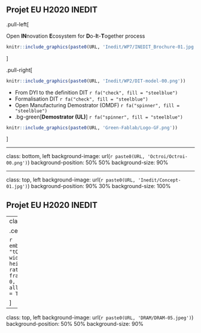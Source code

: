 
## Projet EU H2020 INEDIT

.pull-left[

Open **IN**novation **E**cosystem for **D**o-**I**t-**T**ogether process

```r
knitr::include_graphics(paste0(URL, 'Inedit/WP7/INEDIT_Brochure-01.jpg'))
```


]

.pull-right[

```r
knitr::include_graphics(paste0(URL, 'Inedit/WP2/DIT-model-00.png'))
```

- From DYI to the definition DIT `r fa("check", fill = "steelblue")`
- Formalisation DIT `r fa("check", fill = "steelblue")`
- Open Manufacturing Demostrator (OMDF) `r fa("spinner", fill = "steelblue")`
- .bg-green[**Demostrator (UL)**] `r fa("spinner", fill = "steelblue")`

```r
knitr::include_graphics(paste0(URL, 'Green-Fablab/Logo-GF.png'))
```

]


---

class: bottom, left
background-image: url(`r paste0(URL, 'Octroi/Octroi-00.png')`)
background-position: 50% 50%
background-size: 90%


---

class: top, left
background-image: url(`r paste0(URL, 'Inedit/Concept-01.jpg')`)
background-position: 90% 30%
background-size: 100%


## Projet EU H2020 INEDIT

---
class: middle

.center[

```r
embed_youtube(
  "tQgD4KITCVE",
  width = 1200,
  height = 600,
  ratio = "4by3",
  frameborder = 0,
  allowfullscreen = TRUE,
)
```

]

---

class: top, left
background-image: url(`r paste0(URL, 'DRAM/DRAM-05.jpeg')`)
background-position: 50% 50%
background-size: 90%


